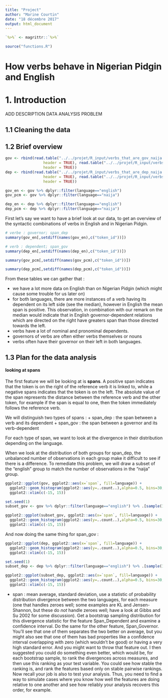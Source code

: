 ```yaml
---
title: "Project"
author: "Marine Courtin"
date: "18 décembre 2017"
output: html_document
---
```


```r
`%>%` <- magrittr::`%>%`
```

```r
source("functions.R")
```


# How verbs behave in Nigerian Pidgin and English

# 1. Introduction

ADD DESCRIPTION DATA ANALYSIS PROBLEM

## 1.1 Cleaning the data

## 1.2 Brief overview

```r
gov <- rbind(read.table("../../projet/R_input/verbs_that_are_gov_naija.csv", 
                 header = TRUE), read.table("../../projet/R_input/verbs_that_are_gov_english.csv", 
                 header = TRUE))
dep <- rbind(read.table("../../projet/R_input/verbs_that_are_dep_naija.csv", 
                 header = TRUE), read.table("../../projet/R_input/verbs_that_are_dep_english.csv", 
                 header = TRUE))

gov_en <- gov %>% dplyr::filter(language=="english")
gov_pcm <- gov %>% dplyr::filter(language=="naija")

dep_en <- dep %>% dplyr::filter(language=="english")
dep_pcm <- dep %>% dplyr::filter(language=="naija")
```

First let's say we want to have a brief look at our data, to get an overview of the syntactic combinations of verbs in English and in Nigerian Pidgin.

```r
# verbe : governor; span_dep
summary(gov_en[,setdiff(names(gov_en),c("token_id"))])

# verb : dependent; span_gov
summary(dep_en[,setdiff(names(dep_en),c("token_id"))])
```
```r
summary(gov_pcm[,setdiff(names(gov_pcm),c("token_id"))])

summary(dep_pcm[,setdiff(names(dep_pcm),c("token_id"))])
```

From these tables we can gather that :

+ we have a lot more data on English than on Nigerian Pidgin (which might cause some trouble for us later on)
+ for both languages, there are more instances of a verb having its dependent on its left side (see the median), however in English the mean span is positive. This observation, in combination with our remark on the median would indicate that in English governor-dependent relations which are directed on the right have greaters span than those directed towards the left.
+ verbs have a lot of nominal and pronominal dependents.
+ governors of verbs are often either verbs themselves or nouns
+ verbs often have their governor on their left in both languages.


## 1.3 Plan for the data analysis

#### looking at spans

The first feature we will be looking at is __spans__. A positive span indicates that the token is on the right of the reference verb it is linked to, while a negative spans indicates that the token is on the left. The absolute value of the span represents the distance between the reference verb and the other token, for example if the span is equal to one, then the token immediately follows the reference verb.

We will distinguish two types of spans :
+ span_dep : the span between a verb and its dependent
+ span_gov : the span between a governor and its verb-dependent

For each type of span, we want to look at the divergence in their distribution depending on the language.

When we look at the distribution of both groups for span_dep, the unbalanced number of observations in each group make it difficult to see if there is a difference. To remediate this problem, we will draw a subset of the "english" group to match the number of observations in the "naija" group.

```r
ggplot2::ggplot(gov, ggplot2::aes(x=`span`, fill=language)) +
  ggplot2::geom_histogram(ggplot2::aes(y=..count..),alpha=0.5, bins=30, colour="black", position="identity") +
  ggplot2::xlim(c(-15, 15))

set.seed(1)
subset_gov <- gov %>% dplyr::filter(language=="english") %>% .[sample(1:nrow(.), nrow(dplyr::filter(gov, language=="naija")),replace=FALSE),] %>% rbind(., gov_pcm)

ggplot2::ggplot(subset_gov, ggplot2::aes(x=`span`, fill=language)) +
  ggplot2::geom_histogram(ggplot2::aes(y=..count..),alpha=0.5, bins=30, colour="black", position="identity") +
  ggplot2::xlim(c(-15, 15))

```
And now doing the same thing for span_gov :
```r
ggplot2::ggplot(dep, ggplot2::aes(x=`span`, fill=language)) +
  ggplot2::geom_histogram(ggplot2::aes(y=..count..),alpha=0.5, bins=30, colour="black", position="identity") +
  ggplot2::xlim(c(-15, 15))

set.seed(1)
subset_dep <- dep %>% dplyr::filter(language=="english") %>% .[sample(1:nrow(.), nrow(dplyr::filter(dep, language=="naija")),replace=FALSE),] %>% rbind(., dep_pcm)

ggplot2::ggplot(subset_dep, ggplot2::aes(x=`span`, fill=language)) +
  ggplot2::geom_histogram(ggplot2::aes(y=..count..),alpha=0.5, bins=30, colour="black", position="identity") +
  ggplot2::xlim(c(-15, 15))

```

+ span : mean average, standard deviation, use a statistic of probability distribution divergence between the two languages, for each measure (one that handles zeroes well; some examples are KL and Jensen-Shannon, but these do *not* handle zeroes well; have a look at Gibbs and Su 2002 for some discussion). Get a bootstrap sampling distribution for this divergence statistic for the feature Span_Dependent and examine a confidence interval. Do the same for the other feature, Span_Governor. You'll see that one of them separates the two better on average, but you might also see that one of them has bad properties like a confidence interval overlapping with zero (which wouldn't be good) or having a very high standard error. And you might want to throw that feature out. I then suggested you could do something even better, which would be, for each bootstrap sample, to rank the divergences across measures, and then use this ranking as your test variable. You could see how stable the ranking is, and rank the features based only on stable pairwise rankings.
Now recall your job is also to test your analysis. Thus, you need to find a way to simulate cases where you know how well the features are doing relative to one another and see how reliably your analysis recovers this order, for example.

#### 
